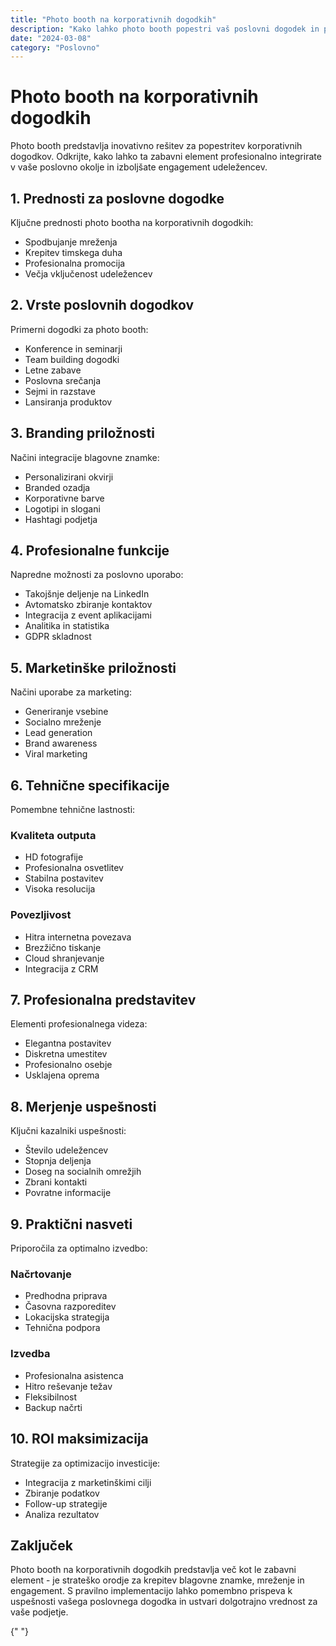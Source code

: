 ```yaml
---
title: "Photo booth na korporativnih dogodkih"
description: "Kako lahko photo booth popestri vaš poslovni dogodek in poveča engagement."
date: "2024-03-08"
category: "Poslovno"
---
```


# Photo booth na korporativnih dogodkih

Photo booth predstavlja inovativno rešitev za popestritev korporativnih dogodkov. Odkrijte, kako lahko ta zabavni element profesionalno integrirate v vaše poslovno okolje in izboljšate engagement udeležencev.

## 1. Prednosti za poslovne dogodke

Ključne prednosti photo bootha na korporativnih dogodkih:

- Spodbujanje mreženja
- Krepitev timskega duha
- Profesionalna promocija
- Večja vključenost udeležencev

<BlogImage
  src="/application/promo-image.webp"
  alt="Korporativni photo booth"
  caption="Photo booth kot profesionalno orodje za poslovno mreženje"
/>

## 2. Vrste poslovnih dogodkov

Primerni dogodki za photo booth:

- Konference in seminarji
- Team building dogodki
- Letne zabave
- Poslovna srečanja
- Sejmi in razstave
- Lansiranja produktov

## 3. Branding priložnosti

Načini integracije blagovne znamke:

- Personalizirani okvirji
- Branded ozadja
- Korporativne barve
- Logotipi in slogani
- Hashtagi podjetja

<BlogImage
  src="/application/basic-booth-hero-image.webp"
  alt="Branded photo booth"
  caption="Profesionalna integracija blagovne znamke v photo booth izkušnjo"
/>

## 4. Profesionalne funkcije

Napredne možnosti za poslovno uporabo:

- Takojšnje deljenje na LinkedIn
- Avtomatsko zbiranje kontaktov
- Integracija z event aplikacijami
- Analitika in statistika
- GDPR skladnost

## 5. Marketinške priložnosti

Načini uporabe za marketing:

- Generiranje vsebine
- Socialno mreženje
- Lead generation
- Brand awareness
- Viral marketing

<BlogImage
  src="/application/photo-booth-device.webp"
  alt="Marketinške priložnosti"
  caption="Photo booth kot marketinško orodje na poslovnih dogodkih"
/>

## 6. Tehnične specifikacije

Pomembne tehnične lastnosti:

### Kvaliteta outputa

- HD fotografije
- Profesionalna osvetlitev
- Stabilna postavitev
- Visoka resolucija

### Povezljivost

- Hitra internetna povezava
- Brezžično tiskanje
- Cloud shranjevanje
- Integracija z CRM

## 7. Profesionalna predstavitev

Elementi profesionalnega videza:

- Elegantna postavitev
- Diskretna umestitev
- Profesionalno osebje
- Usklajena oprema

<BlogImage
  src="/application/360-hero-image.webp"
  alt="Profesionalna postavitev"
  caption="Elegantna integracija photo bootha v poslovno okolje"
/>

## 8. Merjenje uspešnosti

Ključni kazalniki uspešnosti:

- Število udeležencev
- Stopnja deljenja
- Doseg na socialnih omrežjih
- Zbrani kontakti
- Povratne informacije

## 9. Praktični nasveti

Priporočila za optimalno izvedbo:

### Načrtovanje

- Predhodna priprava
- Časovna razporeditev
- Lokacijska strategija
- Tehnična podpora

### Izvedba

- Profesionalna asistenca
- Hitro reševanje težav
- Fleksibilnost
- Backup načrti

## 10. ROI maksimizacija

Strategije za optimizacijo investicije:

- Integracija z marketinškimi cilji
- Zbiranje podatkov
- Follow-up strategije
- Analiza rezultatov

## Zaključek

Photo booth na korporativnih dogodkih predstavlja več kot le zabavni element - je strateško orodje za krepitev blagovne znamke, mreženje in engagement. S pravilno implementacijo lahko pomembno prispeva k uspešnosti vašega poslovnega dogodka in ustvari dolgotrajno vrednost za vaše podjetje.

<BlogImage
  src="/application/photo-booth.webp"
  alt="Poslovna vrednost photo bootha"
  caption="Ustvarite poslovno vrednost s profesionalnim photo boothom"
/>{" "}
